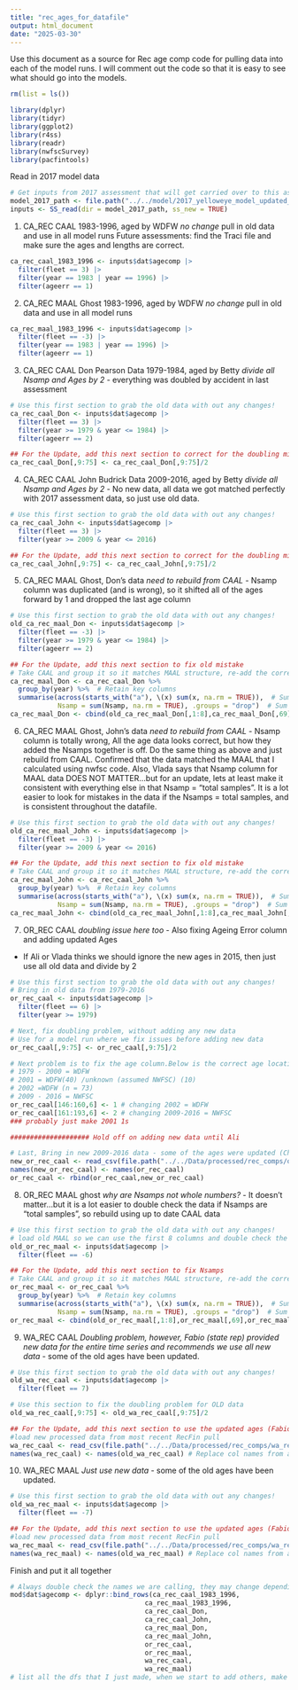 ```yaml
---
title: "rec_ages_for_datafile"
output: html_document
date: "2025-03-30"
---
```


Use this document as a source for Rec age comp code for pulling data into each of the model runs. I will comment out the code so that it is easy to see what should go into the models.

```r
rm(list = ls())

library(dplyr)
library(tidyr)
library(ggplot2)
library(r4ss)
library(readr)
library(nwfscSurvey)
library(pacfintools)
```

Read in 2017 model data
```r
# Get inputs from 2017 assessment that will get carried over to this assessment
model_2017_path <- file.path("../../model/2017_yelloweye_model_updated_ss3_exe")
inputs <- SS_read(dir = model_2017_path, ss_new = TRUE)
```

1. CA_REC CAAL 1983-1996, aged by WDFW
  *no change* pull in old data and use in all model runs
  Future assessments: find the Traci file and make sure the ages and lengths are correct.

```r
ca_rec_caal_1983_1996 <- inputs$dat$agecomp |>
  filter(fleet == 3) |>
  filter(year == 1983 | year == 1996) |>
  filter(ageerr == 1)
```

2. CA_REC MAAL Ghost 1983-1996, aged by WDFW
  *no change* pull in old data and use in all model runs

```r
ca_rec_maal_1983_1996 <- inputs$dat$agecomp |>
  filter(fleet == -3) |>
  filter(year == 1983 | year == 1996) |>
  filter(ageerr == 1)
```

3. CA_REC CAAL Don Pearson Data 1979-1984, aged by Betty
  *divide all Nsamp and Ages by 2* - everything was doubled by accident in last assessment
```r
# Use this first section to grab the old data with out any changes! 
ca_rec_caal_Don <- inputs$dat$agecomp |>
  filter(fleet == 3) |>
  filter(year >= 1979 & year <= 1984) |>
  filter(ageerr == 2)

## For the Update, add this next section to correct for the doubling mistake
ca_rec_caal_Don[,9:75] <- ca_rec_caal_Don[,9:75]/2
```

4. CA_REC CAAL John Budrick Data 2009-2016, aged by Betty
  *divide all Nsamp and Ages by 2* - No new data, all data we got matched perfectly with 2017 assessment data, so just use old data.
```r
# Use this first section to grab the old data with out any changes! 
ca_rec_caal_John <- inputs$dat$agecomp |>
  filter(fleet == 3) |>
  filter(year >= 2009 & year <= 2016)

## For the Update, add this next section to correct for the doubling mistake
ca_rec_caal_John[,9:75] <- ca_rec_caal_John[,9:75]/2
```

5. CA_REC MAAL Ghost, Don's data
  *need to rebuild from CAAL* - Nsamp column was duplicated (and is wrong), so it shifted all of the ages forward by 1 and dropped the last age column
```r
# Use this first section to grab the old data with out any changes! 
old_ca_rec_maal_Don <- inputs$dat$agecomp |>
  filter(fleet == -3) |>
  filter(year >= 1979 & year <= 1984) |>
  filter(ageerr == 2)

## For the Update, add this next section to fix old mistake
# Take CAAL and group it so it matches MAAL structure, re-add the correct columns
ca_rec_maal_Don <- ca_rec_caal_Don %>%
  group_by(year) %>%  # Retain key columns
  summarise(across(starts_with("a"), \(x) sum(x, na.rm = TRUE)),  # Sum age columns
            Nsamp = sum(Nsamp, na.rm = TRUE), .groups = "drop")  # Sum input_n
ca_rec_maal_Don <- cbind(old_ca_rec_maal_Don[,1:8],ca_rec_maal_Don[,69],ca_rec_maal_Don[,3:68])
```

6. CA_REC MAAL Ghost, John's data
  *need to rebuild from CAAL* - Nsamp column is totally wrong, All the age data looks correct, but how they added the Nsamps together is off. Do the same thing as above and just rebuild from CAAL. Confirmed that the data matched the MAAL that I calculated using nwfsc code.
  Also, Vlada says that Nsamp column for MAAL data DOES NOT MATTER...but for an update, lets at least make it consistent with everything else in that Nsamp = "total samples".
  It is a lot easier to look for mistakes in the data if the Nsamps = total samples, and is consistent throughout the datafile.
```r
# Use this first section to grab the old data with out any changes! 
old_ca_rec_maal_John <- inputs$dat$agecomp |>
  filter(fleet == -3) |>
  filter(year >= 2009 & year <= 2016)

## For the Update, add this next section to fix old mistake
# Take CAAL and group it so it matches MAAL structure, re-add the correct columns
ca_rec_maal_John <- ca_rec_caal_John %>%
  group_by(year) %>%  # Retain key columns
  summarise(across(starts_with("a"), \(x) sum(x, na.rm = TRUE)),  # Sum age columns
            Nsamp = sum(Nsamp, na.rm = TRUE), .groups = "drop")  # Sum input_n
ca_rec_maal_John <- cbind(old_ca_rec_maal_John[,1:8],ca_rec_maal_John[,69],ca_rec_maal_John[,3:68])
```

7. OR_REC CAAL
  *doubling issue here too* - Also fixing Ageing Error column and adding updated Ages
  - If Ali or Vlada thinks we should ignore the new ages in 2015, then just use all old data and divide by 2
```r
# Use this first section to grab the old data with out any changes! 
# Bring in old data from 1979-2016
or_rec_caal <- inputs$dat$agecomp |>
  filter(fleet == 6) |>
  filter(year >= 1979)

# Next, fix doubling problem, without adding any new data
# Use for a model run where we fix issues before adding new data
or_rec_caal[,9:75] <- or_rec_caal[,9:75]/2

# Next problem is to fix the age column.Below is the correct age location and years according to Ali
# 1979 - 2000 = WDFW
# 2001 = WDFW(40) /unknown (assumed NWFSC) (10)
# 2002 =WDFW (n = 73)
# 2009 - 2016 = NWFSC
or_rec_caal[146:160,6] <- 1 # changing 2002 = WDFW
or_rec_caal[161:193,6] <- 2 # changing 2009-2016 = NWFSC
### probably just make 2001 1s

#################### Hold off on adding new data until Ali

# Last, Bring in new 2009-2016 data - some of the ages were updated (Check with Ali)
new_or_rec_caal <- read_csv(file.path("../../Data/processed/rec_comps/or_rec_caal.csv"))
names(new_or_rec_caal) <- names(or_rec_caal)
or_rec_caal <- rbind(or_rec_caal,new_or_rec_caal)
```

8. OR_REC MAAL ghost
  *why are Nsamps not whole numbers?* - It doesn't matter...but it is a lot easier to double check the data if Nsamps are "total samples", so rebuild using up to date CAAL data
```r
# Use this first section to grab the old data with out any changes!
# load old MAAL so we can use the first 8 columns and double check the data
old_or_rec_maal <- inputs$dat$agecomp |>
  filter(fleet == -6)

## For the Update, add this next section to fix Nsamps
# Take CAAL and group it so it matches MAAL structure, re-add the correct columns
or_rec_maal <- or_rec_caal %>%
  group_by(year) %>%  # Retain key columns
  summarise(across(starts_with("a"), \(x) sum(x, na.rm = TRUE)),  # Sum age columns
            Nsamp = sum(Nsamp, na.rm = TRUE), .groups = "drop")  # Sum input_n
or_rec_maal <- cbind(old_or_rec_maal[,1:8],or_rec_maal[,69],or_rec_maal[,3:68])
```

9. WA_REC CAAL
  *Doubling problem, however, Fabio (state rep) provided new data for the entire time series and recommends we use all new data* - some of the old ages have been updated.
```r
# Use this first section to grab the old data with out any changes!
old_wa_rec_caal <- inputs$dat$agecomp |>
  filter(fleet == 7)

# Use this section to fix the doubling problem for OLD data
old_wa_rec_caal[,9:75] <- old_wa_rec_caal[,9:75]/2

## For the Update, add this next section to use the updated ages (Fabio), ignore all old data
#load new processed data from most recent RecFin pull
wa_rec_caal <- read_csv(file.path("../../Data/processed/rec_comps/wa_rec_caal.csv"))
names(wa_rec_caal) <- names(old_wa_rec_caal) # Replace col names from another MAAL dataset so they match everything else

```

10. WA_REC MAAL
  *Just use new data* - some of the old ages have been updated.
```r
# Use this first section to grab the old data with out any changes!
old_wa_rec_maal <- inputs$dat$agecomp |>
  filter(fleet == -7)

## For the Update, add this next section to use the updated ages (Fabio), ignore all old data
#load new processed data from most recent RecFin pull
wa_rec_maal <- read_csv(file.path("../../Data/processed/rec_comps/wa_rec_maal.csv"))
names(wa_rec_maal) <- names(old_wa_rec_maal) # Replace col names from another MAAL dataset so they match everything else
```

Finish and put it all together 
```r
# Always double check the names we are calling, they may change depending on if we use the old vs the new data
mod$dat$agecomp <- dplyr::bind_rows(ca_rec_caal_1983_1996,
                                  ca_rec_maal_1983_1996, 
                                  ca_rec_caal_Don, 
                                  ca_rec_caal_John, 
                                  ca_rec_maal_Don,
                                  ca_rec_maal_John,
                                  or_rec_caal,
                                  or_rec_maal,
                                  wa_rec_caal,
                                  wa_rec_maal) 
# list all the dfs that I just made, when we start to add others, make sure to insert Commercial comps in the correct spot
```
